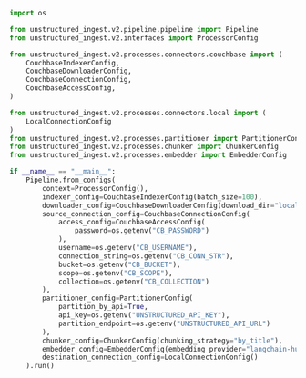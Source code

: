 ```python Python Ingest v2
import os

from unstructured_ingest.v2.pipeline.pipeline import Pipeline
from unstructured_ingest.v2.interfaces import ProcessorConfig

from unstructured_ingest.v2.processes.connectors.couchbase import (
    CouchbaseIndexerConfig,
    CouchbaseDownloaderConfig,
    CouchbaseConnectionConfig,
    CouchbaseAccessConfig,
)

from unstructured_ingest.v2.processes.connectors.local import (
    LocalConnectionConfig
)
from unstructured_ingest.v2.processes.partitioner import PartitionerConfig
from unstructured_ingest.v2.processes.chunker import ChunkerConfig
from unstructured_ingest.v2.processes.embedder import EmbedderConfig

if __name__ == "__main__":
    Pipeline.from_configs(
        context=ProcessorConfig(),
        indexer_config=CouchbaseIndexerConfig(batch_size=100),
        downloader_config=CouchbaseDownloaderConfig(download_dir="local-ingest-output"),
        source_connection_config=CouchbaseConnectionConfig(
            access_config=CouchbaseAccessConfig(
                password=os.getenv("CB_PASSWORD")
            ),
            username=os.getenv("CB_USERNAME"),
            connection_string=os.getenv("CB_CONN_STR"),
            bucket=os.getenv("CB_BUCKET"),
            scope=os.getenv("CB_SCOPE"),
            collection=os.getenv("CB_COLLECTION")
        ),
        partitioner_config=PartitionerConfig(
            partition_by_api=True,
            api_key=os.getenv("UNSTRUCTURED_API_KEY"),
            partition_endpoint=os.getenv("UNSTRUCTURED_API_URL")
        ),
        chunker_config=ChunkerConfig(chunking_strategy="by_title"),
        embedder_config=EmbedderConfig(embedding_provider="langchain-huggingface"),
        destination_connection_config=LocalConnectionConfig()
    ).run()
```